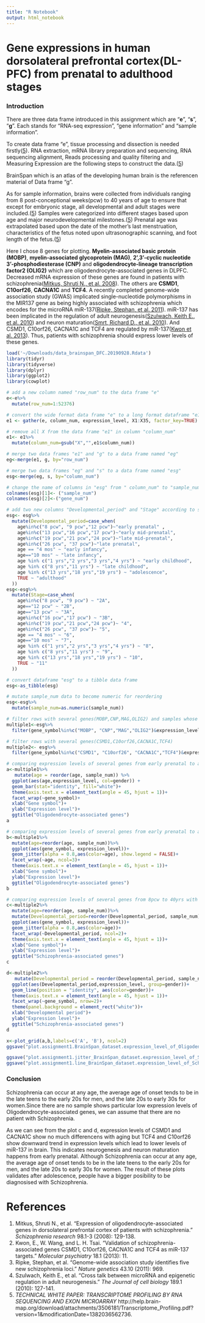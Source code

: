 ```yaml
---
title: "R Notebook"
output: html_notebook
---
```

# Gene expressions in human dorsolateral prefrontal cortex(DL-PFC) from prenatal to adulthood stages

### Introduction

There are three data frame introduced in this assignment which are "**e**", "**s**", "**g**". Each stands for "RNA-seq expression", "gene information" and "sample information". 

To create data frame "e", tissue processing and dissection is needed firstly([5](file:///Users/meehong/Downloads/Transcriptome_Profiling.pdf)). RNA extraction, mRNA library  preparation and sequencing, RNA sequencing alignment, Reads processing and quality filtering and Measuring Expression are the following steps to construct the data.([5](file:///Users/meehong/Downloads/Transcriptome_Profiling.pdf)) 

BrainSpan which is an atlas of the developing human brain is the referencen material of Data frame "g".

As for sample information, brains were collected from individuals ranging from 8 post-conceptional weeks(pcw) to 40 years of age to ensure that except for embryonic stage, all developmental  and adult stages were included.([5](file:///Users/meehong/Downloads/Transcriptome_Profiling.pdf)) Samples were categorized into different stages based upon age and major neurodevelopmental milestones.([5](file:///Users/meehong/Downloads/Transcriptome_Profiling.pdf)) Prenatal age was extrapolated based upon the date of the mother’s last menstruation, characteristics of the fetus noted upon ultrasonographic scanning, and foot length of the fetus.([5](file:///Users/meehong/Downloads/Transcriptome_Profiling.pdf))

Here I chose 8 genes for plotting. **Myelin-associated basic protein (MOBP)**, **myelin-associated glycoprotein (MAG)**, **2’,3’-cyclic nucleotide 3’-phosphodiesterase (CNP)** and **oligodendrocyte-lineage transcription factor2 (OLIG2)** which are oligodendrocyte-associated genes in DLPFC. Decreased mRNA expression of these genes are found in patients with schizophrenia([Mitkus, Shruti N., et al. 2008](https://www.ncbi.nlm.nih.gov/pmc/articles/PMC2259271/)). The others are **CSMD1**, **C10orf26**, **CACNA1C** and **TCF4**. A recently completed genome-wide association study (GWAS) implicated single-nucleotide polymorphisms in the MIR137 gene as being highly associated with schizophrenia which encodes for the microRNA miR-137([Ripke, Stephan, et al. 2011](https://www.nature.com/articles/ng.940)). miR-137 has been implicated in the regulation of adult neurogenesis([Szulwach, Keith E., et al. 2010](http://jcb.rupress.org/content/189/1/127.short)) and neuron maturation([Smrt, Richard D., et al. 2010](https://stemcellsjournals.onlinelibrary.wiley.com/doi/full/10.1002/stem.431)). And CSMD1, C10orf26, CACNA1C and TCF4 are regulated by miR-137([Kwon et al. 2013](https://www.nature.com/articles/mp2011170)). Thus, patients with schizophrenia should express lower levels of these genes. 

```r
load('~/Downloads/data_brainspan_DFC.20190928.Rdata')
library(tidyr)
library(tidyverse)
library(dplyr)
library(ggplot2)
library(cowplot)
```

```r
# add a new column named "row_num" to the data frame "e"
e<-e%>%
  mutate(row_num=1:52376)
```

```r
# convert the wide format data frame "e" to a long format dataframe "e1"
e1 <- gather(e, column_num, expression_level, X1:X35, factor_key=TRUE)
```

```r
# remove all X from the data frame "e1" in column "column_num"
e1<- e1%>%
  mutate(column_num=gsub("X","",e1$column_num))
```

```r
# merge two data frames "e1" and "g" to a data frame named "eg"
eg<-merge(e1, g, by="row_num")
```

```r
# merge two data frames "eg" and "s" to a data frame named "esg"
esg<-merge(eg, s, by="column_num")
```

```r
# change the name of columns in "esg" from " column_num" to "sample_num" and "row_num" to "gene_num"
colnames(esg)[1]<- ("sample_num")
colnames(esg)[2]<-("gene_num")
```

```r
# add two new columns "Developmental_period" and "Stage" according to sample's age
esg<- esg%>%
  mutate(Developmental_period=case_when(
    age%in%c("8 pcw", "9 pcw","12 pcw")~"early prenatal" ,
    age%in%c("13 pcw","16 pcw","17 pcw")~"early mid-prenatal",
    age%in%c("19 pcw","21 pcw","24 pcw")~"late mid-prenatal",
    age%in%c("26 pcw", "37 pcw")~"late prenatal",
    age == "4 mos" ~ "early infancy",
    age=="10 mos" ~ "late infancy",
    age %in% c("1 yrs","2 yrs","3 yrs","4 yrs") ~ "early childhood",
    age %in% c("8 yrs","11 yrs") ~ "late childhood",
    age %in% c("13 yrs","18 yrs","19 yrs") ~ "adolescence",
    TRUE ~ "adulthood"
  ))
esg<-esg%>%
  mutate(Stage=case_when(
    age%in%c("8 pcw", "9 pcw") ~ "2A",
    age=="12 pcw" ~ "2B",
    age=="13 pcw" ~ "3A",
    age%in%c("16 pcw","17 pcw") ~ "3B",
    age%in%c("19 pcw","21 pcw","24 pcw")~ "4",
    age%in%c("26 pcw", "37 pcw")~ "5",
    age == "4 mos" ~ "6",
    age=="10 mos" ~ "7",
    age %in% c("1 yrs","2 yrs","3 yrs","4 yrs") ~ "8",
    age %in% c("8 yrs","11 yrs") ~ "9",
    age %in% c("13 yrs","18 yrs","19 yrs") ~ "10",
    TRUE ~ "11"
  ))
```

```r
# convert dataframe "esg" to a tibble data frame
esg<-as_tibble(esg)
```

```r
# mutate sample_num data to become numeric for reordering
esg<-esg%>%
  mutate(sample_num=as.numeric(sample_num))
```

```r
# filter rows with several genes(MOBP,CNP,MAG,OLIG2) and samples whose age are in range of 10 to 30 years old.
multiple1<-esg%>%
  filter(gene_symbol%in%c("MOBP", "CNP","MAG","OLIG2")&expression_level>0.0&age%in%c("11 yrs", "13 yrs", "18 yrs", "19yrs","21 yrs", "30 yrs"))
```

```r
# filter rows with several genes(CSMD1,C10orf26,CACNA1C,TCF4) 
multiple2<- esg%>%
  filter(gene_symbol%in%c("CSMD1", "C10orf26", "CACNA1C","TCF4")&expression_level>0.0)
```

```r
# comparing expression levels of several genes from early prenatal to adulthood by sex
a<-multiple1%>%
   mutate(age = reorder(age, sample_num)) %>%
  ggplot(aes(age,expression_level, col=gender)) +
  geom_bar(stat="identity", fill="white")+
  theme(axis.text.x = element_text(angle = 45, hjust = 1))+
  facet_wrap(~gene_symbol)+
  xlab("Gene symbol")+
  ylab("Expression level")+
  ggtitle("Oligodendrocyte-associated genes")
a
```

```r
# comparing expression levels of several genes from early prenatal to adulthood by sex
b<-multiple1%>%
  mutate(age=reorder(age, sample_num))%>%
  ggplot(aes(gene_symbol, expression_level))+
  geom_jitter(alpha = 0.8,aes(color=age), show.legend = FALSE)+
  facet_wrap(~age, ncol=3)+
  theme(axis.text.x = element_text(angle = 45, hjust = 1))+
  xlab("Gene symbol")+
  ylab("Expression level")+
  ggtitle("Oligodendrocyte-associated genes")
b
```

```r
# comparing expression levels of several genes from 8pcw to 40yrs with developmental period
c<-multiple2%>%
  mutate(age=reorder(age, sample_num))%>%
  mutate(Developmental_period=reorder(Developmental_period, sample_num))%>%
  ggplot(aes(gene_symbol, expression_level))+
  geom_jitter(alpha = 0.8,aes(color=age))+
  facet_wrap(~Developmental_period, ncol=2)+
  theme(axis.text.x = element_text(angle = 45, hjust = 1))+
  xlab("Gene symbol")+
  ylab("Expression level")+
  ggtitle("Schizophrenia-associated genes")
c
```

```r
d<-multiple2%>%
   mutate(Developmental_period = reorder(Developmental_period, sample_num)) %>%
  ggplot(aes(Developmental_period,expression_level, group=gender))+
  geom_line(position = "identity", aes(color=gender))+
  theme(axis.text.x = element_text(angle = 45, hjust = 1))+
  facet_wrap(~gene_symbol, nrow=2)+
  theme(panel.background = element_rect("white"))+
  xlab("Developmental period")+
  ylab("Expression level")+
  ggtitle("Schizophrenia-associated genes")
d
```
```r
x<-plot_grid(a,b,labels=c('A', 'B'), ncol=2)
ggsave("plot.assignment1.BrainSpan_dataset.expression_level_of_Oligodendrocyte_associated_genes_191016.pdf", x)
```


```r
ggsave("plot.assignment1.jitter_BrainSpan_dataset.expression_level_of_Schizophrenia_associated_genes_191016.pdf", c)
ggsave("plot.assignment1.line_BrainSpan_dataset.expression_level_of_Schizophrenia_associated_genes_191016.pdf", d)
```


### Conclusion
Schizophrenia can occur at any age, the average age of onset tends to be in the late teens to the early 20s for men, and the late 20s to early 30s for women.Since there are no sample shows particular low expression levels of Oligodendrocyte-associated genes, we can assume that there are no patient with Schizophrenia. 

As we can see from the plot c and d, expression levels of CSMD1 and CACNA1C show no much differencens with aging but TCF4 and C10orf26 show downward trend in expression levels which lead to lower levels of miR-137 in brain. This indicates neurogenesis and neuron maturation happens from early prenatal. Although Schizophrenia can occur at any age, the average age of onset tends to be in the late teens to the early 20s for men, and the late 20s to early 30s for women. The result of these plots validates after adolescence, people have a bigger posibility to be diagnosised with Schizophrenia.


# References

1. Mitkus, Shruti N., et al. "Expression of oligodendrocyte-associated genes in dorsolateral prefrontal cortex of patients with schizophrenia." _Schizophrenia research_ 98.1-3 (2008): 129-138.
2. Kwon, E., W. Wang, and L. H. Tsai. "Validation of schizophrenia-associated genes CSMD1, C10orf26, CACNA1C and TCF4 as miR-137 targets." _Molecular psychiatry_ 18.1 (2013): 11.
3. Ripke, Stephan, et al. "Genome-wide association study identifies five new schizophrenia loci." _Nature genetics_ 43.10 (2011): 969.
4. Szulwach, Keith E., et al. "Cross talk between microRNA and epigenetic regulation in adult neurogenesis." _The Journal of cell biology_ 189.1 (2010): 127-141.
5. _TECHNICAL WHITE PAPER: TRANSCRIPTOME PROFILING BY RNA SEQUENCING AND EXON MICROARRAY_ http://help.brain-map.org/download/attachments/3506181/Transcriptome_Profiling.pdf?version=1&modificationDate=1382036562736.

